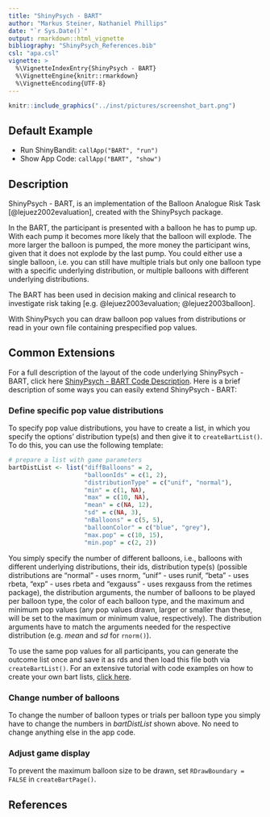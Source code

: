 ```yaml
---
title: "ShinyPsych - BART"
author: "Markus Steiner, Nathaniel Phillips"
date: "`r Sys.Date()`"
output: rmarkdown::html_vignette
bibliography: "ShinyPsych_References.bib"
csl: "apa.csl"
vignette: >
  %\VignetteIndexEntry{ShinyPsych - BART}
  %\VignetteEngine{knitr::rmarkdown}
  %\VignetteEncoding{UTF-8}
---
```


```r
knitr::include_graphics("../inst/pictures/screenshot_bart.png")
```


## Default Example

* Run ShinyBandit: `callApp("BART", "run")`
* Show App Code: `callApp("BART", "show")`

## Description

ShinyPsych - BART, is an implementation of the Balloon Analogue Risk Task [@lejuez2002evaluation], created with the ShinyPsych package. 

In the BART, the participant is presented with a balloon he has to pump up. With each pump it becomes more likely that the balloon will explode. The more larger the balloon is pumped, the more money the participant wins, given that it does not explode by the last pump. You could either use a single balloon, i.e. you can still have multiple trials but only one balloon type with a specific underlying distribution, or multiple balloons with different underlying distributions.

The BART has been used in decision making and clinical research to investigate risk taking [e.g. @lejuez2003evaluation; @lejuez2003balloon].

With ShinyPsych you can draw balloon pop values from distributions or read in your own file containing prespecified pop values.

## Common Extensions

For a full description of the layout of the code underlying ShinyPsych - BART, click here [ShinyPsych - BART Code Description](ShinyPsych_BartCode.html). Here is a brief description of some ways you can easily extend ShinyPsych - BART:

### Define specific pop value distributions

To specify pop value distributions, you have to create a list, in which you specify the options' distribution type(s) and then give it to `createBartList()`. To do this, you can use the following template:

```r
# prepare a list with game parameters
bartDistList <- list("diffBalloons" = 2,
                     "balloonIds" = c(1, 2),
                     "distributionType" = c("unif", "normal"),
                     "min" = c(1, NA),
                     "max" = c(10, NA),
                     "mean" = c(NA, 12),
                     "sd" = c(NA, 3),
                     "nBalloons" = c(5, 5),
                     "balloonColor" = c("blue", "grey"),
                     "max.pop" = c(10, 15),
                     "min.pop" = c(2, 2))

```

You simply specify the number of different balloons, i.e., balloons with different underlying distributions, their ids, distribution type(s) (possible distributions are "normal" - uses rnorm, "unif" - uses runif, "beta" - uses rbeta, "exp" - uses rbeta and "exgauss" - uses rexgauss from the retimes package), the distribution arguments, the number of balloons to be played per balloon type, the color of each balloon type, and the maximum and minimum pop values (any pop values drawn, larger or smaller than these, will be set to the maximum or minimum value, respectively). The distribution arguments have to match the arguments needed for the respective distribution (e.g. *mean* and *sd* for `rnorm()`).

To use the same pop values for all participants, you can generate the outcome list once and save it as rds and then load this file both via `createBartList()`. For an extensive tutorial with code examples on how to create your own bart lists, [click here](ShinyPsych_BartLists.html).

### Change number of balloons

To change the number of balloon types or trials per balloon type you simply have to change the numbers in *bartDistList* shown above. No need to change anything else in the app code.

### Adjust game display

To prevent the maximum balloon size to be drawn, set `RDrawBoundary = FALSE` in `createBartPage()`.

## References
